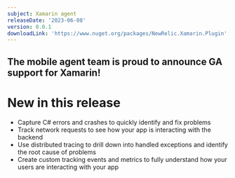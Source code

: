 ```yaml
---
subject: Xamarin agent
releaseDate: '2023-06-08'
version: 0.0.1
downloadLink: 'https://www.nuget.org/packages/NewRelic.Xamarin.Plugin'
---
```


## The mobile agent team is proud to announce GA support for Xamarin!

# New in this release
* Capture C# errors and crashes to quickly identify and fix problems
* Track network requests to see how your app is interacting with the backend
* Use distributed tracing to drill down into handled exceptions and identify the root cause of problems
* Create custom tracking events and metrics to fully understand how your users are interacting with your app